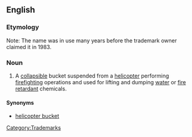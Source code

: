 ==English==
{{wikipedia}}

===Etymology===
Note: The name was in use many years before the trademark owner claimed it in 1983.

===Noun===
{{en-noun|sg=[[Bambi]] [[bucket]]}}

# {{trademark}} A [[collapsible]] bucket suspended from a [[helicopter]] performing [[firefighting]] operations and used for lifting and dumping [[water]] or  [[fire retardant]] chemicals.

====Synonyms====
* [[helicopter bucket]]

[[Category:Trademarks]]